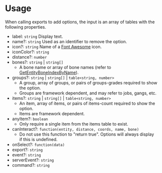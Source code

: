 # Usage

When calling exports to add options, the input is an array of tables with the following properties.

- label: `string` Display text.
- name?: `string` Used as an identifier to remove the option.
- icon?: `string` Name of a [Font Awesome](https://fontawesome.com/icons) icon.
- iconColor?: `string`
- distance?: `number`
- bones?: `string` | `string[]` 
  - A bone name or array of bone names (refer to [GetEntityBoneIndexByName](https://docs.fivem.net/natives/?_0xFB71170B7E76ACBA)).
- groups?: `string` | `string[]` | `table<string, number>`
  - A group, array of groups, or pairs of groups-grades required to show the option.
  - Groups are framework dependent, and may refer to jobs, gangs, etc.
- items?: `string` | `string[]` | `table<string, number>`
  - An item, array of items, or pairs of items-count required to show the option.
  - Items are framework dependent.
- anyItem?: `boolean`
  - Only require a single item from the items table to exist.
- canInteract?: `function(entity, distance, coords, name, bone)`
  - Do not use this function to "return true". Options will always display if this is undefined.
- onSelect?: `function(data)`
- export?: `string`
- event?: `string`
- serverEvent?: `string`
- command?: `string`
